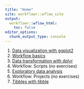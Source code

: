 ```yaml
---
title: "Home"
site: workflowr::wflow_site
output:
  workflowr::wflow_html:
    toc: false
editor_options:
  chunk_output_type: console
---
```


1. [Data visualization with ggplot2](01-ggplot2.html)
1. [Workflow basics](02-workflow-basics.html)
1. [Data transformation with dplyr](03-dplyr.html)
1. Workflow: Scripts (no exercises)
1. [Exploratory data analysis](05-eda.Rmd)
1. Workflow: Projects (no exercises)
1. [Tibbles with tibble](07-tibble.html)
